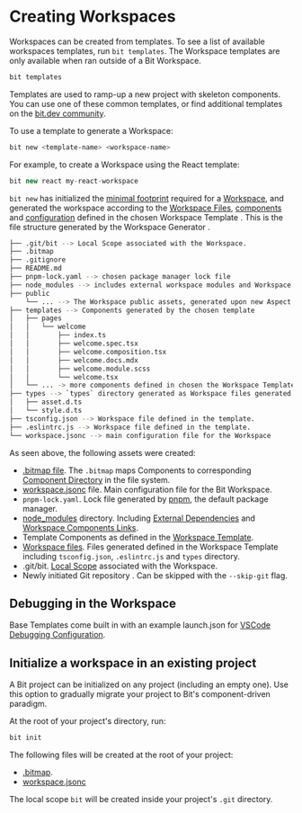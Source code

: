 # Creating Workspaces

Workspaces can be created from templates. To see a list of available workspaces templates, run `bit templates`. The Workspace templates are only available when ran outside of a Bit Workspace.

```bash
bit templates
```

Templates are used to ramp-up a new project with skeleton components. You can use one of these common templates, or find additional templates on the [bit.dev community](https://bit.dev/templates).

To use a template to generate a Workspace:

```bash
bit new <template-name> <workspace-name>
```

For example, to create a Workspace using the React template:

```ts
bit new react my-react-workspace
```

`bit new` has initialized the [minimal footprint](/workspace/creating-workspaces#created-files) required for a [Workspace](/workspace/workspace-overview), and generated the workspace according to the [Workspace Files](/workspace/creating-workspaces#created-files), [components](/components/component-overview) and [configuration](/workspace/workspace-configuration) defined in the chosen Workspace Template <!-- TODO [Workspace Template](/workspace/workspace-templates) -->.
This is the file structure generated by the Workspace Generator <!-- TODO [Workspace Generator](/workspace/workspace-overview) -->.

```bash
├── .git/bit --> Local Scope associated with the Workspace.
├── .bitmap
├── .gitignore
├── README.md
├── pnpm-lock.yaml --> chosen package manager lock file
├── node_modules --> includes external workspace modules and Workspace Componnent Link.
├── public
    └── ... --> The Workspace public assets, generated upon new Aspect configuration or the first time.
├── templates --> Components generated by the chosen template
│   ├── pages
│   │   └── welcome
│   │       ├── index.ts
│   │       ├── welcome.spec.tsx
│   │       ├── welcome.composition.tsx
│   │       ├── welcome.docs.mdx
│   │       ├── welcome.module.scss
│   │       └── welcome.tsx
│   └── ... -> more components defined in chosen the Workspace Template.
├── types --> `types` directory generated as Workspace files generated by the template.
│   ├── asset.d.ts
│   └── style.d.ts
├── tsconfig.json --> Workspace file defined in the template.
├── .eslintrc.js --> Workspace file defined in the template.
└── workspace.jsonc --> main configuration file for the Workspace
```

As seen above, the following assets were created:

- [.bitmap file](/workspace/bitmap). The `.bitmap` maps Components to corresponding [Component Directory](/workspace/component-directory) in the file system.
- [workspace.jsonc](/workspace/workspace-configuration) file. Main configuration file for the Bit Workspace.
- `pnpm-lock.yaml`. <!-- TODO [Lock file](/dependencies/lock-file) --> Lock file generated by [pnpm](/understanding-bit/package-managers#pnpm), the default package manager.
- [node_modules](/dependencies/node-modules) directory. Including [External Dependencies](/dependencies/external-dependencies) and [Workspace Components Links](/workspace/component-link).
- Template Components <!-- TODO (/generator/components-template) --> as defined in the [Workspace Template](/generator/workspace-template).
- [Workspace files](/workspace/creating-workspaces#created-files). Files generated defined in the Workspace Template including `tsconfig.json`, `.eslintrc.js` and `types` directory.
- .git/bit. [Local Scope](/workspace/local-scope) associated with the Workspace.
- Newly initiated Git repository <!--TODO [Git repository](/) -->. Can be skipped with the `--skip-git` flag.

## Debugging in the Workspace

Base Templates <!-- TODO [Base Templates](/generator/workspace-template) --> come built in with an example launch.json for [VSCode Debugging Configuration](https://code.visualstudio.com/docs/editor/debugging). <!-- TODO To learn more on IDE debugger configuration head here. -->

<!--TODO Webstorm to be added here.
 -->

## Initialize a workspace in an existing project

A Bit project can be initialized on any project (including an empty one). Use this option to gradually migrate your project to Bit's component-driven paradigm.

At the root of your project's directory, run:

```bash
bit init
```

The following files will be created at the root of your project:

- [.bitmap](/workspace/bitmap).
- [workspace.jsonc](/workspace/workspace-configuration)

The local scope `bit` will be created inside your project's `.git` directory.
